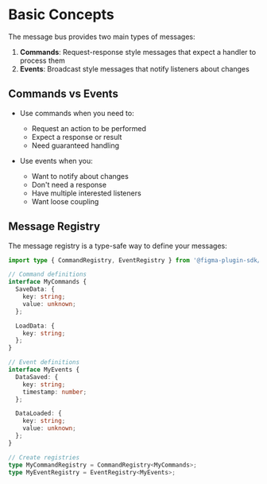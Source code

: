 
<Meta title="Basic Concepts" />

# Basic Concepts

The message bus provides two main types of messages:

1. **Commands**: Request-response style messages that expect a handler to process them
2. **Events**: Broadcast style messages that notify listeners about changes

## Commands vs Events

- Use commands when you need to:
  - Request an action to be performed
  - Expect a response or result
  - Need guaranteed handling

- Use events when you:
  - Want to notify about changes
  - Don't need a response
  - Have multiple interested listeners
  - Want loose coupling

## Message Registry

The message registry is a type-safe way to define your messages:

~~~typescript
import type { CommandRegistry, EventRegistry } from '@figma-plugin-sdk/message-bus';

// Command definitions
interface MyCommands {
  SaveData: {
    key: string;
    value: unknown;
  };

  LoadData: {
    key: string;
  };
}

// Event definitions
interface MyEvents {
  DataSaved: {
    key: string;
    timestamp: number;
  };

  DataLoaded: {
    key: string;
    value: unknown;
  };
}

// Create registries
type MyCommandRegistry = CommandRegistry<MyCommands>;
type MyEventRegistry = EventRegistry<MyEvents>;
~~~ 